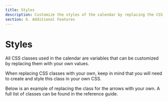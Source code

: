 ```yaml
---
title: Styles
description: Customize the styles of the calendar by replacing the CSS classes with your own. Learn how to customize the appearance of the calendar.
section: 6. Additional Features
---
```


# Styles

All CSS classes used in the calendar are variables that can be customized by replacing them with your own values.

<Info>When replacing CSS classes with your own, keep in mind that you will need to create and style this class in your own CSS.</Info>

Below is an example of replacing the class for the arrows with your own. A full list of classes can be found in the reference guide.

<Sandbox example="additional-features-styles" />
